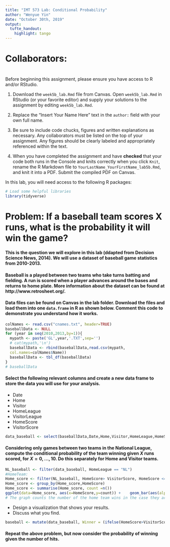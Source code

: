 ---
title: "IMT 573 Lab: Conditional Probability"
author: "Wenyue Yin"
date: "October 30th, 2019"
output: 
  tufte_handout:
    highlight: tango
---

\marginnote{\textcolor{blue}{Don't forget to list the full names of your collaborators!}}

# Collaborators: 

# \textbf{Instructions:}

Before beginning this assignment, please ensure you have access to R and/or RStudio. 

1. Download the `week5b_lab.Rmd` file from Canvas. Open `week5b_lab.Rmd` in RStudio (or your favorite editor) and supply your solutions to the assignment by editing `week5b_lab.Rmd`. 

2. Replace the "Insert Your Name Here" text in the `author:` field with your own full name.

3. Be sure to include code chucks, figures and written explanations as necessary. Any collaborators must be listed on the top of your assignment. Any figures should be clearly labeled and appropriately referenced within the text. 

4. When you have completed the assignment and have **checked** that your code both runs in the Console and knits correctly when you click `Knit`, rename the R Markdown file to `YourLastName_YourFirstName_lab5b.Rmd`, and knit it into a PDF. Submit the compiled PDF on Canvas.

In this lab, you will need access to the following R packages:

```{r Setup, message=FALSE}
# Load some helpful libraries
library(tidyverse)
```

# Problem: If a baseball team scores X runs, what is the probability it will win the game?

#### This is the question we will explore in this lab (ddapted from Decision Science News, 2014). We will use a dataset of baseball game statistics from 2010-2013. 

#### Baseball is a played between two teams who take turns batting and fielding. A run is scored when a player advances around the bases and returns to home plate. More information about the dataset can be found at http://www.retrosheet.org/.

#### Data files can be found on Canvas in the lab folder. Download the files and load them into one `data.frame` in R as shown below. Comment this code to demonstrate you understand how it works. 

\marginnote{\textcolor{blue}{Note: More information about the dataset can be found at http://www.retrosheet.org/}}

```{r setup, message=FALSE}
colNames <- read.csv("cnames.txt", header=TRUE)
baseballData <- NULL
for (year in seq(2010,2013,by=1)){
  mypath <- paste('GL',year,'.TXT',sep='')
  # cat(mypath,'\n')
  baseballData <- rbind(baseballData,read.csv(mypath,
  col.names=colNames$Name))
  baseballData <- tbl_df(baseballData)
}
# baseballData
```

#### Select the following relevant columns and create a new data frame to store the data you will use for your analysis.

- Date
- Home
- Visitor
- HomeLeague
- VisitorLeague
- HomeScore
- VisitorScore

```{r}
data_baseball <- select(baseballData,Date,Home,Visitor,HomeLeague,HomeScore,VisitorScore)
```

#### Considering only games between two teams in the National League, compute the conditional probability of the team winning given $X$ runs scored, for $X = 0, ... , 10$. Do this separately for Home and Visitor teams.
```{r}
NL_baseball <- filter(data_baseball, HomeLeague == "NL")
#HomeTeam:
Home_score <- filter(NL_baseball, HomeScore> VisitorScore, HomeScore <= 10)
Home_score <- group_by(Home_score,HomeScore)
Home_score <- summarise(Home_score, count =n())
ggplot(data=Home_score, aes(x=HomeScore,y=count)) +    geom_bar(aes(alpha=HomeScore),colour="black",fill="orange", width=.5, stat="identity") +  xlab("HomeScore") + ylab("Count") 
# The graph counts the number of the home team wins in the case they are given X runs scored

```
* Design a visualization that shows your results.
* Discuss what you find.
```{r}
baseball <- mutate(data_baseball, Winner = (ifelse(HomeScore>VisitorScore, "Home", "Visitor")))

```

#### Repeat the above problem, but now consider the probability of winning given the number of hits.
